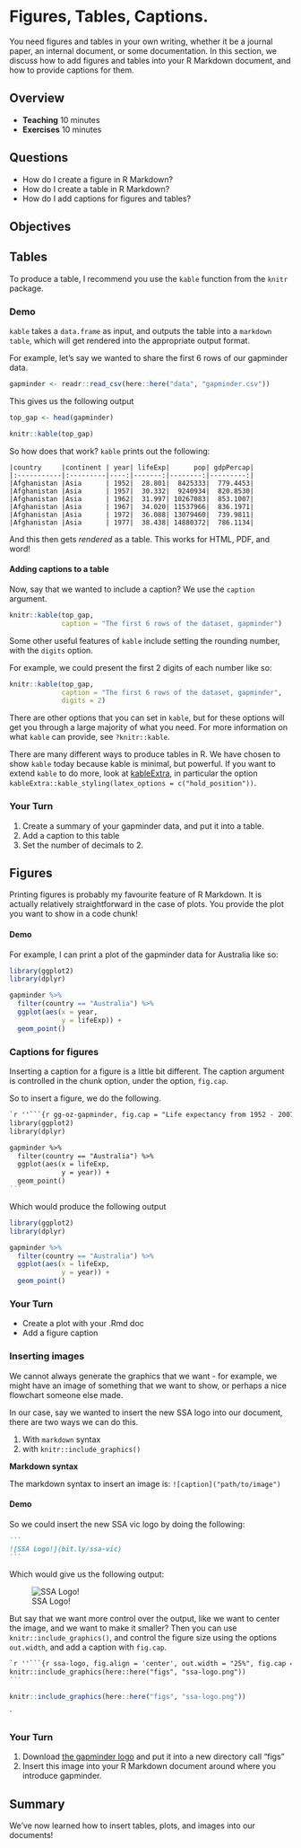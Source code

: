 # Figures, Tables, Captions.

You need figures and tables in your own writing, whether it be a journal paper, an internal document, or some documentation. In this section, we discuss how to add figures and tables into your R Markdown document, and how to provide captions for them.

## Overview

* **Teaching** 10 minutes
* **Exercises** 10 minutes

## Questions

* How do I create a figure in R Markdown?
* How do I create a table in R Markdown?
* How do I add captions for figures and tables?

## Objectives

## Tables

To produce a table, I recommend you use the `kable` function from the `knitr` package.

### Demo {.demo}

`kable` takes a `data.frame` as input, and outputs the table into a `markdown table`, which will get rendered into the appropriate output format.

For example, let's say we wanted to share the first 6 rows of our gapminder data.

```r
gapminder <- readr::read_csv(here::here("data", "gapminder.csv"))
```

This gives us the following output

```r
top_gap <- head(gapminder)

knitr::kable(top_gap)
```

So how does that work? `kable` prints out the following:

```
|country     |continent | year| lifeExp|      pop| gdpPercap|
|:-----------|:---------|----:|-------:|--------:|---------:|
|Afghanistan |Asia      | 1952|  28.801|  8425333|  779.4453|
|Afghanistan |Asia      | 1957|  30.332|  9240934|  820.8530|
|Afghanistan |Asia      | 1962|  31.997| 10267083|  853.1007|
|Afghanistan |Asia      | 1967|  34.020| 11537966|  836.1971|
|Afghanistan |Asia      | 1972|  36.088| 13079460|  739.9811|
|Afghanistan |Asia      | 1977|  38.438| 14880372|  786.1134|
```

And this then gets _rendered_ as a table. This works for HTML, PDF, and word! 

#### Adding captions to a table

Now, say that we wanted to include a caption? We use the `caption` argument.

```r
knitr::kable(top_gap,
             caption = "The first 6 rows of the dataset, gapminder")
```

Some other useful features of `kable` include setting the rounding number, with the `digits` option.

For example, we could present the first 2 digits of each number like so:

```r
knitr::kable(top_gap,
             caption = "The first 6 rows of the dataset, gapminder",
             digits = 2)
```

There are other options that you can set in `kable`, but for these options will get you through a large majority of what you need. For more information on what `kable` can provide, see `?knitr::kable`.

There are many different ways to produce tables in R. We have chosen to show `kable` today because kable is minimal, but powerful. If you want to extend `kable` to do more, look at [kableExtra](https://cran.r-project.org/web/packages/kableExtra/index.html), in particular the option `kableExtra::kable_styling(latex_options = c("hold_position"))`.

### Your Turn {.exercise}

1. Create a summary of your gapminder data, and put it into a table.
1. Add a caption to this table
1. Set the number of decimals to 2.

## Figures

Printing figures is probably my favourite feature of R Markdown. It is actually relatively straightforward in the case of plots. You provide the plot you want to show in a code chunk!

#### Demo {.demo}

For example, I can print a plot of the gapminder data for Australia like so:

```r
library(ggplot2)
library(dplyr)

gapminder %>%
  filter(country == "Australia") %>%
  ggplot(aes(x = year,
             y = lifeExp)) + 
  geom_point()

```

### Captions for figures {.demo}

Inserting a caption for a figure is a little bit different. The caption argument is controlled in the chunk option, under the option, `fig.cap`.

So to insert a figure, we do the following.

````markdown
`r ''```{r gg-oz-gapminder, fig.cap = "Life expectancy from 1952 - 2007 for Australia. Life expentancy increases steadily except from 1962 to 1969. We can safely say that our life expectancy is higher than it has ever been!"}
library(ggplot2)
library(dplyr)

gapminder %>%
  filter(country == "Australia") %>%
  ggplot(aes(x = lifeExp,
             y = year)) + 
  geom_point()
```
````

Which would produce the following output

```r
library(ggplot2)
library(dplyr)

gapminder %>%
  filter(country == "Australia") %>%
  ggplot(aes(x = lifeExp,
             y = year)) + 
  geom_point()
```

<!-- TODO: needs to be effectively evaluated? Little convoluted with the many backticks involved... -->

### Your Turn {.exercise}

* Create a plot with your .Rmd doc
* Add a figure caption

### Inserting images

We cannot always generate the graphics that we want - for example, we might have an image of something that we want to show, or perhaps a nice flowchart someone else made.

In our case, say we wanted to insert the new SSA logo into our document, there are two ways we can do this.

1. With `markdown` syntax
1. with `knitr::include_graphics()`

**Markdown syntax**

The markdown syntax to insert an image is: `![caption]("path/to/image")`

#### Demo {.demo}

So we could insert the new SSA vic logo by doing the following:

````markdown
```
![SSA Logo!](bit.ly/ssa-vic)
```
````

Which would give us the following output:

![SSA Logo!](figs/ssa-logo.png)

But say that we want more control over the output, like we want to center the image, and we want to make it smaller? Then you can use `knitr::include_graphics()`, and control the figure size using the options `out.width`, and add a caption with `fig.cap`.

````markdown
`r ''```{r ssa-logo, fig.align = 'center', out.width = "25%", fig.cap = "The new SSA logo, which is actually a scatterplot, which is super neat!"}
knitr::include_graphics(here::here("figs", "ssa-logo.png"))
```
````

```r
knitr::include_graphics(here::here("figs", "ssa-logo.png"))
```

`

### Your Turn {.exercise}

1. Download [the gapminder logo](https://www.gapminder.org/wp-content/themes/gapminder/images/logo.png) and put it into a new directory call "figs"
1. Insert this image into your R Markdown document around where you introduce gapminder.

## Summary

We've now learned how to insert tables, plots, and images into our documents!

<!-- - `pander` -->
<!-- - `xtable` -->
<!-- - `kableExtra` -->
<!-- - the list goes on! -->
<!-- - https://github.com/ropenscilabs/packagemetrics -->
<!-- - https://ropensci.org/blog/blog/2017/06/27/packagemetrics -->

